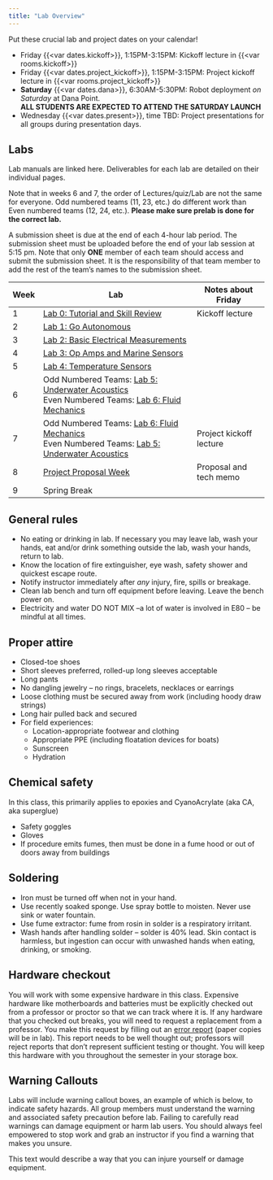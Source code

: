 ```yaml
---
title: "Lab Overview"
---
```


Put these crucial lab and project dates on your calendar!

- Friday {{<var dates.kickoff>}}, 1:15PM-3:15PM: Kickoff lecture in {{<var rooms.kickoff>}}
- Friday {{<var dates.project_kickoff>}}, 1:15PM-3:15PM:  Project kickoff lecture in {{<var rooms.project_kickoff>}}
- **Saturday** {{<var dates.dana>}}, 6:30AM-5:30PM:   Robot deployment *on Saturday*  at Dana Point. <br> **ALL STUDENTS ARE EXPECTED TO ATTEND THE SATURDAY LAUNCH**
- Wednesday {{<var dates.present>}}, time TBD:   Project presentations for all groups during presentation days.

## Labs

Lab manuals are linked here. Deliverables for each lab are detailed on their individual pages.

Note that in weeks 6 and 7, the order of Lectures/quiz/Lab are not the same for everyone. Odd numbered teams (11, 23, etc.) do different work than Even numbered teams (12, 24, etc.). **Please make sure prelab is done for the correct lab.**

A submission sheet is due at the end of each 4-hour lab period. The submission sheet must be uploaded before the end of your lab session at 5:15 pm. Note that only **ONE** member of each team should access and submit the submission sheet. It is the responsibility of that team member to add the rest of the team’s names to the submission sheet. 

| Week | Lab                                                | Notes about Friday     | 
|------|----------------------------------------------------|------------------------|
| 1    | [Lab 0: Tutorial and Skill Review](/labs/lab0)     | Kickoff lecture        | 
| 2    | [Lab 1: Go Autonomous](/labs/lab1)                 |                        |
| 3    | [Lab 2: Basic Electrical Measurements](/labs/lab2) |                        |
| 4    | [Lab 3: Op Amps and Marine Sensors](/labs/lab3)    |                        |
| 5    | [Lab 4: Temperature Sensors](/labs/lab4)           |                        |
| 6    | Odd Numbered Teams: [Lab 5: Underwater Acoustics](/labs/lab5) <br> Even Numbered Teams: [Lab 6: Fluid Mechanics](/labs/lab6) |                         |
| 7    | Odd Numbered Teams: [Lab 6: Fluid Mechanics](/labs/lab6) <br> Even Numbered Teams: [Lab 5: Underwater Acoustics](/labs/lab5) | Project kickoff lecture | 
| 8    | [Project Proposal Week](/project/proposal)         | Proposal and tech memo |
| 9    | Spring Break                                       |                        |

## General rules
- No eating or drinking in lab. If necessary you may leave lab, wash your hands, eat and/or drink something outside the lab, wash your hands, return to lab.
- Know the location of fire extinguisher, eye wash, safety shower and quickest escape route.
- Notify instructor immediately after _any_ injury, fire, spills or breakage.
- Clean lab bench and turn off equipment before leaving. Leave the bench power on.
- Electricity and water DO NOT MIX –a lot of water is involved in E80 – be mindful at all times.

## Proper attire
- Closed-toe shoes
- Short sleeves preferred, rolled-up long sleeves acceptable
- Long pants
- No dangling jewelry – no rings, bracelets, necklaces or earrings
- Loose clothing must be secured away from work (including hoody draw strings)
- Long hair pulled back and secured
- For field experiences:
  - Location-appropriate footwear and clothing
  - Appropriate PPE (including floatation devices for boats)
  - Sunscreen
  - Hydration

## Chemical safety

In this class, this primarily applies to epoxies and CyanoAcrylate (aka CA, aka superglue)

- Safety goggles
- Gloves
- If procedure emits fumes, then must be done in a fume hood or out of doors away from buildings

## Soldering
- Iron must be turned off when not in your hand.
- Use recently soaked sponge. Use spray bottle to moisten. Never use sink or water fountain.
- Use fume extractor: fume from rosin in solder is a respiratory irritant.
- Wash hands after handling solder – solder is 40% lead.  Skin contact is harmless, but ingestion can occur with unwashed hands when eating, drinking, or smoking.

## Hardware checkout
You will work with some expensive hardware in this class. Expensive hardware like motherboards and batteries must be explicitly checked out from a professor or proctor so that we can track where it is. If any hardware that you checked out breaks,  you will need to request a replacement from a professor. You make this request by filling out an [error report](https://drive.google.com/open?id=1FnHDzDSCuc3pAsEXzUg6BnTacfLF-ODs) (paper copies will be in lab). This report needs to be well thought out; professors will reject reports that don't represent sufficient testing or thought. You will keep this hardware with you throughout the semester in your storage box. 

## Warning Callouts
Labs will include warning callout boxes, an example of which is below, to indicate safety hazards.  All group members must understand the warning and associated safety precaution before lab.  Failing to carefully read warnings can damage equipment or harm lab users.  You should always feel empowered to stop work and grab an instructor if you find a warning that makes you unsure.

:::{.callout-warning}

This text would describe a way that you can injure yourself or damage equipment.
:::
